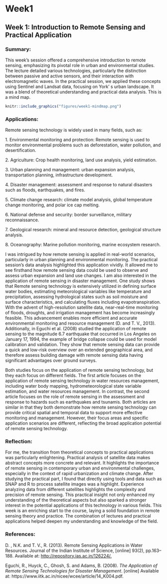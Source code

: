 # Week1

## Week 1: Introduction to Remote Sensing and Practical Application

### Summary:

This week's session offered a comprehensive introduction to remote sensing, emphasizing its pivotal role in urban and environmental studies. The lecture detailed various technologies, particularly the distinction between passive and active sensors, and their interaction with electromagnetic waves. In the practical session, we applied these concepts using Sentinel and Landsat data, focusing on York' s urban landscape. It was a blend of theoretical understanding and practical data analysis. This is a mind map.

```r
knitr::include_graphics("figures/week1-mindmap.png")
```

### Applications:

Remote sensing technology is widely used in many fields, such as:

1\. Environmental monitoring and protection: Remote sensing is used to monitor environmental problems such as deforestation, water pollution, and desertification.

2\. Agriculture: Crop health monitoring, land use analysis, yield estimation.

3\. Urban planning and management: urban expansion analysis, transportation planning, infrastructure development.

4\. Disaster management: assessment and response to natural disasters such as floods, earthquakes, and fires.

5\. Climate change research: climate model analysis, global temperature change monitoring, and polar ice cap melting.

6\. National defense and security: border surveillance, military reconnaissance.

7\. Geological research: mineral and resource detection, geological structure analysis.

8\. Oceanography: Marine pollution monitoring, marine ecosystem research.

I was intrigued by how remote sensing is applied in real-world scenarios, particularly in urban planning and environmental monitoring. The practical session's data analysis highlighted this application vividly. It allowed me to see firsthand how remote sensing data could be used to observe and assess urban expansion and land use changes. I am also interested in the application of remote sensing in disaster management. One study shows that Remote sensing technology is extensively utilized in defining surface water bodies, estimating meteorological variables like temperature and precipitation, assessing hydrological states such as soil moisture and surface characteristics, and calculating fluxes including evapotranspiration. With the advent of high-resolution satellite data, near-real-time monitoring of floods, droughts, and irrigation management has become increasingly feasible. This advancement enables more efficient and accurate environmental monitoring and resource management (D. and T. V., 2013). Additionally, in Eguchi et al. (2008) studied the application of remote sensing to the magnitude 6.7 earthquake that occurred in Los Angeles on January 17, 1994, the example of bridge collapse could be used for model calibration and validation. They show that remote sensing data can provide a quick and low-risk overview over an extended geographical area, and therefore assess building damage with remote sensing data having significant advantages over ground surveys.

Both studies focus on the application of remote sensing technology, but they each focus on different fields. The first article focuses on the application of remote sensing technology in water resources management, including water body mapping, hydrometeorological state variable estimation, and water resources management. In contrast, the second article focuses on the role of remote sensing in the assessment and response to hazards such as earthquakes and tsunamis. Both articles are similar in that they both demonstrate how remote sensing technology can provide critical spatial and temporal data to support more effective monitoring and management. However, their focus areas and specific application scenarios are different, reflecting the broad application potential of remote sensing technology.

### Reflection:

For me, the transition from theoretical concepts to practical applications was particularly enlightening. Practical analysis of satellite data makes abstract concepts more concrete and relevant. It highlights the importance of remote sensing in contemporary urban and environmental challenges, especially in the context of rapid urbanization and climate change. After studying the practical part, I found that directly using tools and data such as SNAP and R to process satellite images was a highlight. Experience analyzing data from different satellites highlights the complexity and precision of remote sensing. This practical insight not only enhanced my understanding of the theoretical aspects but also sparked a stronger interest in the potential applications of this technology in various fields. This week is an enriching start to the course, laying a solid foundation in remote sensing theory and practice. The combination of lectures and practical applications helped deepen my understanding and knowledge of the field.

### References:

D. , N.K. and T. V., R. (2013). Remote Sensing Applications in Water Resources. Journal of the Indian Institute of Science, \[online\] 93(2), pp.163–188. Available at: <http://repository.ias.ac.in/126224/.>

Eguchi, R., Huyck, C., Ghosh, S. and Adams, B. (2008). *The Application of Remote Sensing Technologies for Disaster Management*. \[online\] Available at: https://www.iitk.ac.in/nicee/wcee/article/14_K004.pdf.
